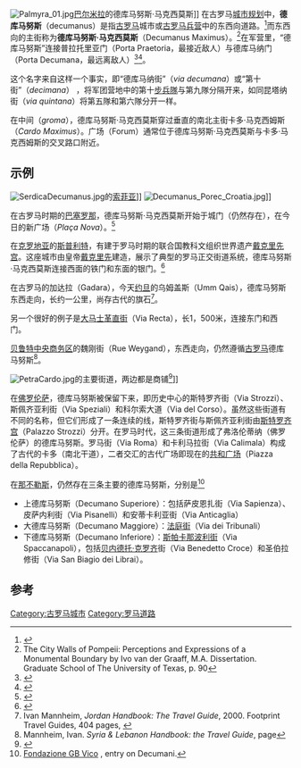 [[File:Palmyra_01.jpg|right]][[巴尔米拉|巴尔米拉]]的德库马努斯·马克西莫斯]]
在古罗马[[城市规划|城市规划]]中，'''德库马努斯'''（decumanus）是指[[古罗马|古罗马]]城市或[[古罗马兵营|古罗马兵营]]中的东西向道路。<ref name="Stambaugh1988">{{cite book|author=John E. Stambaugh|title=The Ancient Roman City|url=https://books.google.com/books?id=k0mZufizhH0C&pg=PA283|date=1 May 1988|publisher=JHU Press|isbn=978-0-8018-3692-3|pages=283–}}</ref>而东西向的主街称为'''德库马努斯·马克西莫斯'''（Decumanus Maximus）。<ref>The City Walls of Pompeii: Perceptions and Expressions of a Monumental Boundary by Ivo van der Graaff, M.A. Dissertation. Graduate School of The University of Texas, p. 90</ref>在军营里，“德库马努斯”连接普拉托里亚门（Porta Praetoria，最接近敌人）与德库马纳门（Porta Decumana，最远离敌人）<ref name="Konrad2004">{{cite book|author=Christoph F. Konrad|title=Augusto Augurio: Rerum Humanarum Et Divinarum Commentationes in Honorem Jerzy Linderski|url=https://books.google.com/books?id=M9lfbpknDeIC&pg=PA126|year=2004|publisher=Franz Steiner Verlag|isbn=978-3-515-08578-6|pages=126–}}</ref><ref name="Kaiser2011">{{cite book|author=Alan Kaiser|title=Roman Urban Street Networks: Streets and the Organization of Space in Four Cities|url=https://books.google.com/books?id=im2rAgAAQBAJ&pg=PT160|date=14 October 2011|publisher=Taylor & Francis|isbn=978-1-136-76006-8|pages=160–}}</ref>。

这个名字来自这样一个事实，即“德库马纳街”（''via decumana''）或“第十街”（''decimana''） ，将军团营地中的第十[[步兵隊|步兵隊]]与第九隊分隔开来，如同昆塔纳街（''via quintana''）将第五隊和第六隊分开一样。

在中间（''groma''），德库马努斯·马克西莫斯穿过垂直的南北主街卡多·马克西姆斯（''Cardo Maximus''）。广场（Forum）通常位于德库马努斯·马克西莫斯与卡多·马克西姆斯的交叉路口附近。

==示例==
[[File:SerdicaDecumanus.jpg|right]]的[[索菲亚|索菲亚]]]]
[[File:Decumanus_Porec_Croatia.jpg|thumb]]]]

在古罗马时期的[[巴塞罗那|巴塞罗那]]，德库马努斯·马克西莫斯开始于城门（仍然存在），在今日的新广场（''Plaça Nova''）。<ref name="Mierse1999">{{cite book|author=William E. Mierse|title=Temples and Towns in Roman Iberia: The Social and Architectural Dynamics of Sanctuary Designs, from the Third Century B.C. to the Third Century A.D.|url=https://books.google.com/books?id=xyonZINGx04C&pg=PA79|date=6 November 1999|publisher=University of California Press|isbn=978-0-520-91733-0|page=79}}</ref>

在[[克罗地亚|克罗地亚]]的[[斯普利特|斯普利特]]，有建于罗马时期的联合国教科文组织世界遗产[[戴克里先宫|戴克里先宫]]。这座城市由皇帝[[戴克里先|戴克里先]]建造，展示了典型的罗马正交街道系统，德库马努斯·马克西莫斯连接西面的铁门和东面的银门。<ref>{{Cite web |url=http://www.megalithic.co.uk/article.php?sid=17691 |title=C.Michael Hogan, "Diocletian's Palace", The Megalithic Portal, ed .A. Burnham, Oct. 6, 2007 |accessdate=2020-10-01 |archive-date=2012-04-01 |archive-url=https://www.webcitation.org/66bRd2XvV?url=http://www.megalithic.co.uk/article.php?sid=17691 |dead-url=no }}</ref>

在古罗马的加达拉（Gadara），今天[[约旦|约旦]]的乌姆盖斯（Umm Qais），德库马努斯东西走向，长约一公里，尚存古代的旗石<ref>Ivan Mannheim, ''Jordan Handbook: The Travel Guide'', 2000. Footprint Travel Guides, 404 pages, {{ISBN|1-900949-69-5}}</ref>。

另一个很好的例子是[[大马士革|大马士革]][[大马士革直街|直街]]（Via Recta），长1，500米，连接东门和西门。

[[贝鲁特|贝鲁特]][[中央商务区|中央商务区]]的魏刚街（Rue Weygand），东西走向，仍然遵循[[古罗马|古罗马]]德库马努斯<ref>Mannheim, Ivan.  ''Syria & Lebanon Handbook: the Travel Guide'', page</ref>。

[[File:PetraCardo.jpg|thumb]]的主要街道，两边都是商铺<ref>{{cite web |title=Decumanus Colonnade Street Petra |url=https://madainproject.com/decumanus_(petra) |website=Madain Project |accessdate=15 August 2018 |archive-date=2021-05-07 |archive-url=https://web.archive.org/web/20210507080910/https://madainproject.com/decumanus_(petra) |dead-url=no }}</ref>]]

在[[佛罗伦萨|佛罗伦萨]]，德库马努斯被保留下来，即历史中心的斯特罗齐街（Via Strozzi）、斯佩齐亚利街（Via Speziali）和科尔索大道（Via del Corso）。虽然这些街道有不同的名称，但它们形成了一条连续的线，斯特罗齐街与斯佩齐亚利街由[[斯特罗齐宫|斯特罗齐宫]]（Palazzo Strozzi）分开。在罗马时代，这三条街道形成了弗洛伦蒂纳（佛罗伦萨）的德库马努斯。罗马街（Via Roma）和卡利马拉街（Via Calimala）构成了古代的卡多（南北干道），二者交汇的古代广场即现在的[[共和广场_(佛罗伦萨)|共和广场]]（Piazza della Repubblica）。

在[[那不勒斯|那不勒斯]]，仍然存在三条主要的德库马努斯，分别是<ref>[http://www.fondazionegbvico.org/ita/pagina.asp?cod=13&area=2&cat=9 Fondazione GB Vico] {{webarchive|url=https://web.archive.org/web/20140311193058/http://www.fondazionegbvico.org/ita/pagina.asp?cod=13&area=2&cat=9 |date=2014-03-11 }}, entry on Decumani.</ref>

*上德库马努斯（Decumano Superiore）：包括萨皮恩扎街（Via Sapienza）、皮萨内利街（Via Pisanelli）和安蒂卡利亚街（Via Anticaglia）
*大德库马努斯（Decumano Maggiore）：[[法庭街_(那不勒斯)|法庭街]]（Via dei Tribunali）
*下德库马努斯（Decumano Inferiore）：[[斯帕卡那波利街|斯帕卡那波利街]]（Via Spaccanapoli），包括[[贝内德托·克罗齐|贝内德托·克罗齐]]街（Via Benedetto Croce）和圣伯拉修街（Via San Biagio dei Librai）。

==参考==
{{reflist}}

[[Category:古罗马城市|Category:古罗马城市]]
[[Category:罗马道路|Category:罗马道路]]